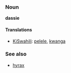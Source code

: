 ===Noun===
'''dassie'''

====Translations====
*[[KiSwahili]]: [[pelele]], [[kwanga]]

===See also===
*[[hyrax]]